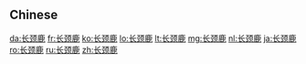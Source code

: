 {{also|長頸鹿}}
==Chinese==
{{zh-see|長頸鹿}}

[[da:长颈鹿]]
[[fr:长颈鹿]]
[[ko:长颈鹿]]
[[lo:长颈鹿]]
[[lt:长颈鹿]]
[[mg:长颈鹿]]
[[nl:长颈鹿]]
[[ja:长颈鹿]]
[[ro:长颈鹿]]
[[ru:长颈鹿]]
[[zh:长颈鹿]]